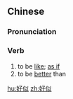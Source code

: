 ==Chinese==
{{zh-forms}}

===Pronunciation===
{{zh-pron
|m=hǎosì
|c=hou2 ci5
|cat=v
}}

===Verb===
{{zh-verb}}

# to be [[like]]; [[as if]]
# to be [[better]] than

[[hu:好似]]
[[zh:好似]]